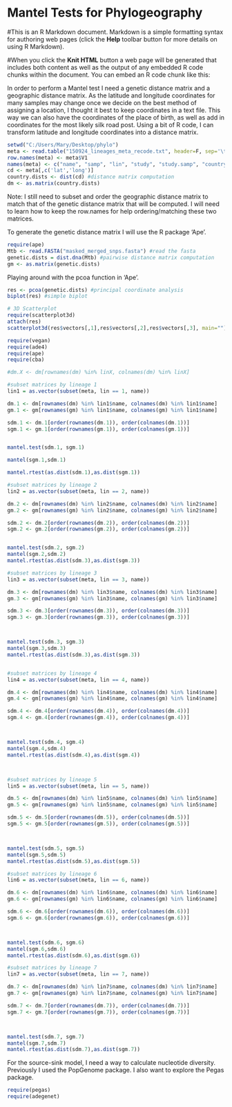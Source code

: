 Mantel Tests for Phylogeography
========================================================

#This is an R Markdown document. Markdown is a simple formatting syntax for authoring web pages (click the **Help** toolbar button for more details on using R Markdown).

#When you click the **Knit HTML** button a web page will be generated that includes both content as well as the output of any embedded R code chunks within the document. You can embed an R code chunk like this:

In order to perform a Mantel test I need a genetic distance matrix and a geographic distance matrix. As the latitude and longitude coordinates for many samples may change once we decide on the best method of assigning a location, I thought it best to keep coordinates in a text file. This way we can also have the coordinates of the place of birth, as well as add in coordinates for the most likely silk road post. Using a bit of R code, I can transform latitude and longitude coordinates into a distance matrix.

```r

setwd("C:/Users/Mary/Desktop/phylo")
meta <- read.table("150924_lineages_meta_recode.txt", header=F, sep='\t') #read the file
row.names(meta) <- meta$V1
names(meta) <- c("name", "samp", "lin", "study", "study.samp", "country", "pre", "lat", "long") #give headers
cd <- meta[,c('lat','long')]
country.dists <- dist(cd) #distance matrix computation
dm <- as.matrix(country.dists)

```

Note: I still need to subset and order the geographic distance matrix to match that of the genetic distance matrix that will be computed. I will need to learn how to keep the row.names for help ordering/matching these two matrices. 


To generate the genetic distance matrix I will use the R package 'Ape'.

```r
require(ape)
Mtb <- read.FASTA("masked_merged_snps.fasta") #read the fasta
genetic.dists = dist.dna(Mtb) #pairwise distance matrix computation
gm <- as.matrix(genetic.dists)

```


Playing around with the pcoa function in 'Ape'.

```r
res <- pcoa(genetic.dists) #principal coordinate analysis
biplot(res) #simple biplot

# 3D Scatterplot
require(scatterplot3d)
attach(res)
scatterplot3d(res$vectors[,1],res$vectors[,2],res$vectors[,3], main="") #3D plot!

```




```r
require(vegan)
require(ade4)
require(ape)
require(cba)

#dm.X <- dm[rownames(dm) %in% linX, colnames(dm) %in% linX]

#subset matrices by lineage 1
lin1 = as.vector(subset(meta, lin == 1, name))

dm.1 <- dm[rownames(dm) %in% lin1$name, colnames(dm) %in% lin1$name]
gm.1 <- gm[rownames(gm) %in% lin1$name, colnames(gm) %in% lin1$name]

sdm.1 <- dm.1[order(rownames(dm.1)), order(colnames(dm.1))]
sgm.1 <- gm.1[order(rownames(gm.1)), order(colnames(gm.1))]


mantel.test(sdm.1, sgm.1)

mantel(sgm.1,sdm.1)

mantel.rtest(as.dist(sdm.1),as.dist(sgm.1))

#subset matrices by lineage 2
lin2 = as.vector(subset(meta, lin == 2, name))

dm.2 <- dm[rownames(dm) %in% lin2$name, colnames(dm) %in% lin2$name]
gm.2 <- gm[rownames(gm) %in% lin2$name, colnames(gm) %in% lin2$name]

sdm.2 <- dm.2[order(rownames(dm.2)), order(colnames(dm.2))]
sgm.2 <- gm.2[order(rownames(gm.2)), order(colnames(gm.2))]


mantel.test(sdm.2, sgm.2)
mantel(sgm.2,sdm.2)
mantel.rtest(as.dist(sdm.3),as.dist(sgm.3))

#subset matrices by lineage 3
lin3 = as.vector(subset(meta, lin == 3, name))

dm.3 <- dm[rownames(dm) %in% lin3$name, colnames(dm) %in% lin3$name]
gm.3 <- gm[rownames(gm) %in% lin3$name, colnames(gm) %in% lin3$name]

sdm.3 <- dm.3[order(rownames(dm.3)), order(colnames(dm.3))]
sgm.3 <- gm.3[order(rownames(gm.3)), order(colnames(gm.3))]



mantel.test(sdm.3, sgm.3)
mantel(sgm.3,sdm.3)
mantel.rtest(as.dist(sdm.3),as.dist(sgm.3))


#subset matrices by lineage 4
lin4 = as.vector(subset(meta, lin == 4, name))

dm.4 <- dm[rownames(dm) %in% lin4$name, colnames(dm) %in% lin4$name]
gm.4 <- gm[rownames(gm) %in% lin4$name, colnames(gm) %in% lin4$name]

sdm.4 <- dm.4[order(rownames(dm.4)), order(colnames(dm.4))]
sgm.4 <- gm.4[order(rownames(gm.4)), order(colnames(gm.4))]



mantel.test(sdm.4, sgm.4)
mantel(sgm.4,sdm.4)
mantel.rtest(as.dist(sdm.4),as.dist(sgm.4))



#subset matrices by lineage 5
lin5 = as.vector(subset(meta, lin == 5, name))

dm.5 <- dm[rownames(dm) %in% lin5$name, colnames(dm) %in% lin5$name]
gm.5 <- gm[rownames(gm) %in% lin5$name, colnames(gm) %in% lin5$name]

sdm.5 <- dm.5[order(rownames(dm.5)), order(colnames(dm.5))]
sgm.5 <- gm.5[order(rownames(gm.5)), order(colnames(gm.5))]



mantel.test(sdm.5, sgm.5)
mantel(sgm.5,sdm.5)
mantel.rtest(as.dist(sdm.5),as.dist(sgm.5))

#subset matrices by lineage 6
lin6 = as.vector(subset(meta, lin == 6, name))

dm.6 <- dm[rownames(dm) %in% lin6$name, colnames(dm) %in% lin6$name]
gm.6 <- gm[rownames(gm) %in% lin6$name, colnames(gm) %in% lin6$name]

sdm.6 <- dm.6[order(rownames(dm.6)), order(colnames(dm.6))]
sgm.6 <- gm.6[order(rownames(gm.6)), order(colnames(gm.6))]



mantel.test(sdm.6, sgm.6)
mantel(sgm.6,sdm.6)
mantel.rtest(as.dist(sdm.6),as.dist(sgm.6))

#subset matrices by lineage 7
lin7 = as.vector(subset(meta, lin == 7, name))

dm.7 <- dm[rownames(dm) %in% lin7$name, colnames(dm) %in% lin7$name]
gm.7 <- gm[rownames(gm) %in% lin7$name, colnames(gm) %in% lin7$name]

sdm.7 <- dm.7[order(rownames(dm.7)), order(colnames(dm.7))]
sgm.7 <- gm.7[order(rownames(gm.7)), order(colnames(gm.7))]



mantel.test(sdm.7, sgm.7)
mantel(sgm.7,sdm.7)
mantel.rtest(as.dist(sdm.7),as.dist(sgm.7))

```



For the source-sink model, I need a way to calculate nucleotide diversity. Previously I used the PopGenome package. I also want to explore the Pegas package.

```r
require(pegas)
require(adegenet)


```

